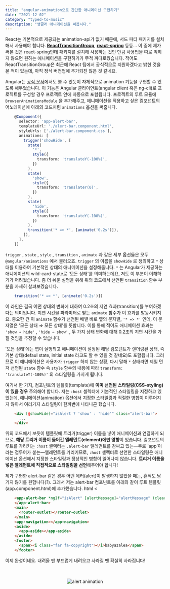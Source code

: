 ```yaml
---
title: "angular-animation으로 간단한 애니메이션 구현하기"
date: "2021-12-02"
category: "typed-to-music"
description: "앵귤러 애니메이션을 써봅시다."
---
```


React는 기본적으로 제공되는 animation-api가 없기 때문에, 서드 파티 패키지를 설치해서 사용해야 합니다. [**ReactTransitionGroup**](https://ko.reactjs.org/docs/animation.html), [**react-spring**](https://react-spring.io) 등등... 이 중에 제가 써본 것은 react-spring인데 패키지를 설치해 사용하는 것인 만큼 사용법을 따로 익히지 않으면 원하는 애니메이션을 구현하기가 무척 까다로웠습니다. 적어도 ReactTransitionGroup은 최근에 React 팀에서 공식적으로 지원하겠다고 밝힌 것을 본 적이 있는데, 아직 정식 버전업에 추가되진 않은 것 같네요.

Angular는 [공식 문서](https://angular.io/guide/animations)에서도 볼 수 있듯이 자체적으로 animation 기능을 구현할 수 있도록 해두었습니다. 이 기능은 Angular 클라이언트(angular client 혹은 ng-cli)로 프로젝트를 구성할 경우 프로젝트 안에 자동으로 포함됩니다. 프로젝트의 루트 모듈에 `BrowserAnimationsModule` 을 추가해주고, 애니메이션을 적용하고 싶은 컴포넌트의 어노테이션에 아래의 코드처럼 `animations` 옵션을 써줍니다.

```ts
    @Component({
      selector: 'app-alert-bar',
      templateUrl: './alert-bar.component.html',
      styleUrls: ['./alert-bar.component.css'],
      animations: [
        trigger('showHide', [
          state(
            '*',
            style({
              transform: 'translateY(-100%)',
            })
          ),
          state(
            'show',
            style({
              transform: 'translateY(0)',
            })
          ),
          state(
            'hide',
            style({
              transform: 'translateY(-100%)',
            })
          ),
          transition('* => *', [animate('0.2s')]),
        ]),
      ],
    })
```
`trigger` , `state` , `style` , `transition` , `animate` 과 같은 세부 옵션들은 모두 `@angular/animations` 에서 불러오죠. `trigger` 의 이름을 `showHide` 로 정의하고 `*` 상태를 이용하여 기본적인 상태의 애니메이션을 설정해줍니다. `*` 는 Angular가 제공하는 애니메이션의 wild-card-state로 '모든 상태'를 의미하는데요, 저도 이 부분이 이해하기가 어려웠습니다. 좀 더 쉬운 설명을 위해 위의 코드에서 선언된 `transition` 함수 부분을 자세히 살펴보겠습니다.
```ts
    transition('* => *', [animate('0.2s')]) 
```

이 라인은 결국 어떤 상태의 변화에 대하여 0.2초의 지연 효과(transition)를 부여하겠다는 의미입니다. 지연 시간을 파라미터로 받는 `animate` 함수가 이 효과를 발동시키지요. 중요한 건 이 `animate` 함수가 선언된 배열 바로 옆의 문자열, `'* => *'`  인데, 이 문자열은 '모든 상태 ⇒ 모든 상태'를 뜻합니다. 이를 통해 적어도  애니메이션 효과는 `'show ⇒ hide'` , `'hide ⇒ show'` , 두 가지 상태 변화에 대해 0.2초의 지연 시간을 가질 것임을 추정할 수 있습니다.

'모든 상태'에는 앱이 실행되고 애니메이션이 설정된 해당 컴포넌트가 렌더링된 상태, 즉 기본 상태(defaul state, initial state 라고도 할 수 있을 것 같네요)도 포함됩니다. 그러므로 이 애니메이션은 사용자가 `trigger` 하지 않는 상황, 다시 말해  `*` 상태라면 제일 먼저 선언된 `state` 함수 속 `style` 함수의 내용에 따라 `transform: 'translateY(-100%)'` 의 스타일링을 가지게 됩니다.

여기서 한 가지, 컴포넌트의 템플릿(template)에 **이미 선언된 스타일링(CSS-styling)이 있을 경우** 주의해야 합니다. 저는 `:host` 셀렉터에 기본적인 스타일링을 지정하고 있었는데, 애니메이션(animation) 옵션에서 지정한 스타일링과 적절한 병합이 이루어지지 않아서 여러가지 스타일링이 한꺼번에 나타나곤 했습니다.

```html
    <div [@showHide]="isAlert ? 'show' : 'hide'" class="alert-bar">
      ...
    </div>
```

위의 코드에서 보듯이 템플릿에 트리거(trigger) 이름을 넣어 애니메이션과 연결하게 되므로, **해당 트리거 이름이 들어간 엘레먼트(element)에만 영향**이 있습니다. 컴포넌트의 루트를 가리키는 `:host` 셀렉터는 `.alert-bar` 엘레먼트를 감싸고 있는—주로 'app'이라는 접두어가 붙는—엘레먼트를 가리키므로, `:host` 셀렉터로 선언한 스타일링은 애니메이션 옵션에서 지정한 스타일링과 정상적인 병합이 일어나지 않습니다. **트리거 이름을 넣은 엘레먼트에 직접적으로 스타일링을 선언**해주어야 합니다!

제가 구현한 alert-bar 같은 경우 어떤 에러(alert)이 발생하지 않았을 때는, 흔적도 남기지 않기를 원합니다(?). 그래서 저는 alert-bar 컴포넌트를 아래와 같이 루트 템플릿(app.component.html)에 추가했습니다.
html
<
```html
    <app-alert-bar *ngIf="isAlert" [alertMessage]="alertMessage" (clearAlertEvent)="clearAlert()">
    </app-alert-bar>
    <main>
      <router-outlet></router-outlet>
    </main>
    <app-navigation></app-navigation>
    <aside>
      <app-aside></app-aside>
    </aside>
    <footer>
      <span><i class="far fa-copyright"></i>babyazalea</span>
    </footer>
```

이제 완성이네요. 내려올 땐 부드럽게 내려오고 사라질 땐 확실히 사라집니다!
<div style="width: 100%; margin-top: 3rem; display: flex; justify-content: center;">
    <img src={alertImage} alt="alert animation" style="max-width: 30rem;"/>
</div>
